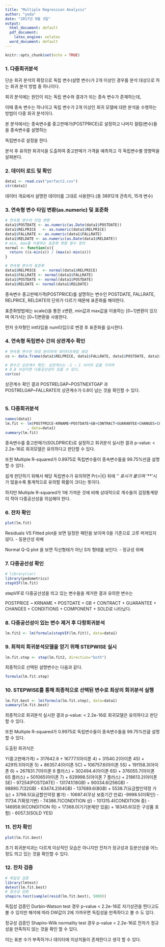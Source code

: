 ```yaml
---
title: "Multiple Regression Analysis"
author: "yoda"
date: "2017년 9월 3일"
output:
  html_document: default
  pdf_document:
    latex_engine: xelatex
  word_document: default
---
```

```r
knitr::opts_chunk$set(echo = TRUE)
```

### 1. 다중회귀분석
단순 회귀 분석의 확장으로 독립 변수(설명 변수)가 2개 이상인 경우를 분석 대상으로 하는 회귀 분석 방법 중 하나이다.

회귀 분석에는 원인이 되는 독립 변수와 결과가 되는 종속 변수가 존재하는데, 

이때 종속 변수는 하나이고 독립 변수가 2개 이상인 회귀 모델에 대한 분석을 수행하는 방법이 다중 회귀 분석이다.

본 분석에서는 종속변수를 중고판매가(POSTPRICE)로 설정하고 나머지 컬럼(변수)들을 종속변수를 설명하는

독립변수로 설정을 한다.

분석 후 유의한 회귀식을 도출하여 중고판매가 가격을 예측하고 각 독립변수별 영향력을 살펴본다.

### 2. 데이터 로드 및 확인

```r
data1 <- read.csv("perfact2.csv")
str(data1)
```

데이터 개요에서 설명한 데이터를 그대로 사용한다.(총 38912개 관측치, 15개 변수) 


### 3. 연속형 변수 타입 변환(as.numeric) 및 표준화
```r
# 연속형 변수의 타입 변환
data1$POSTDATE <- as.numeric(as.Date(data1$POSTDATE))
data1$RELPRICE   <- as.numeric(data1$RELPRICE)
data1$FALLRATE <- as.numeric(data1$FALLRATE)
data1$RELDATE <- as.numeric(as.Date(data1$RELDATE))
# min, max를 이용하는 표준화 변환 함수 정의
normal <- function(x){
  return ((x-min(x)) / (max(x)-min(x)))
}

# 연속형 변수의 표준화
data1$RELPRICE   <- normal(data1$RELPRICE)
data1$FALLRATE <- normal(data1$FALLRATE)
data1$POSTDATE <- normal(data1$POSTDATE)
data1$RELDATE <- normal(data1$RELDATE)
```

종속변수 중고판매가격(POSTPRICE)를 설명하는 변수인 POSTDATE, FALLRATE, RELPRICE, RELDATE의 단위가 다르기 때문에 표준화를 해야한다.

표준화방법에는 scale()을 통한 z변환, min값과 max값을 이용하는 [0~1]변환이 있으며 여기서는 [0~1]변환을 사용한다.

먼저 숫자형인 int타입을 num타입으로 변경 후 표준화를 실시한다.


### 4. 연속형 독립변수 간의 상관계수 확인
```r
# 연속형 변수만 따로 분리하여 데이터프레임 생성
co <- data.frame(data1$RELPRICE, data1$FALLRATE, data1$POSTDATE, data1$RELDATE)

# 변수간 상관계수 확인. 상관계수는 -1 ~ 1 사이의 값을 가지며
# 0.8 이상이면 다중공선성이 있을 수 있다.
cor(co)

```

상관계수 확인 결과 POSTRELGAP~POSTNEXTGAP 과 POSTRELGAP~FALLRATE의 상관계수가 0.8이 넘는 것을 확인할 수 있다.



```r

```



### 5. 다중회귀분석

```r
names(data1)
lm.fit <- lm(POSTPRICE~KRNAME+POSTDATE+GB+CONTRACT+GUARANTEE+CHANGES+CONDITIONS+COMPONENT+SOLD+RELDATE+RELPRICE+FALLRATE
          , data=data1)
summary(lm.fit)
```

종속변수를 중고판매가(SOLDPRICE)로 설정하고 회귀분석 실시한 결과 p-value: < 2.2e-16로 회귀모델은 유의하다고 판단할 수 있다. 

또한 Multiple R-squared가 0.9975로 독립변수들이 종속변수들을 99.75%만큼 설명할 수 있다.

쉽게 판단하기 위해서 해당 독립변수가 유의하면 Pr(>|t|) 뒤에 '*' 표시가 붙으며 '***'시가 많을수록 통계적으로 유의할 확률이 크다는 뜻이다.

하지만 Multiple R-squared가 1에 가까운 것에 비해 상대적으로 계수들의 검정통계량이 작아 다중공선성을 의심해야 한다.


### 6. 잔차 확인 
```r
plot(lm.fit)
```

Residuals VS Fitted plot을 보면 일정한 패턴을 보이며 0을 기준으로 고루 퍼져있지 않다. - 등분산성 위배 

Normal Q-Q plot 을 보면 직선형태가 아닌 S자 형태를 보인다. - 정규성 위배



### 7. 다중공선성 확인
```r
# library(car)
library(pedometrics)
stepVIF(lm.fit)
```

stepVIF로 다중공선성을 띄고 있는 변수들을 제거한 결과 유의한 변수는 

POSTPRICE ~ KRNAME + POSTDATE + GB + CONTRACT + GUARANTEE + CHANGES + CONDITIONS + COMPONENT + SOLD로 나타났다.


### 8. 다중공선성이 있는 변수 제거 후 다항회귀분석
```r
lm.fit2 <- lm(formula(stepVIF(lm.fit)), data=data1)

```



### 9. 최적의 회귀분석모델을 얻기 위해 STEPWISE 실시
```r
lm.fit.step <- step(lm.fit2, direction="both")
```

최종적으로 선택된 설명변수는 다음과 같다.

```r
formula(lm.fit.step)
```


### 10. STEPWISE를 통해 최종적으로 선택된 변수로 최상의 회귀분석 실행
```r
lm.fit.best <- lm(formula(lm.fit.step), data=data1)
summary(lm.fit.best)
```

최종적으로 회귀분석 실시한 결과 p-value: < 2.2e-16로 회귀모델은 유의하다고 판단할 수 있다. 

또한 Multiple R-squared가 0.9975로 독립변수들이 종속변수들을 99.75%만큼 설명할 수 있다.

도출된 회귀식은 

Y(중고판매가격) = 317642.8 + 16777.1(아이폰 4) + 31540.2(아이폰 4S) + 42915.1(아이폰 5) + 86357.4(아이폰 5C) + 106757.6(아이폰 5S) + 191158.3(아이폰 6) + 267831.7(아이폰 6 플러스) + 302494.4(아이폰 6S) + 376055.7(아이폰 6S 플러스) + 501065(아이폰 7) + 629998.5(아이폰 7 플러스) + 218613.2(아이폰 SE) - 97254(POSTDATE) - 131741(16GB) + 90034.6(256GB) - 98890.7(32GB) - 63474.2(64GB) - 137689.6(8GB) + 5538.7(요금할인약정 가능) + 3798.5(요금할인약정 불가) - 10697.4(무상 보증기간 만료) -9998.5(미확인)  - 11734.7(확정기변) - 74386.7(CONDITION 상) - 101315.4(CONDITION 중) - 146958.9(CONDITION 하) + 17368.0(기기본체만 있음) + 18345.6(모든 구성품 포함) - 6057.3(SOLD YES)
                  
                          

### 11. 잔차 확인
```r
plot(lm.fit.best)
```

초기 회귀분석과는 다르게 이상적인 모습은 아니지만 잔차가 정규성과 등분산성을 어느정도 
띄고 있는 것을 확인할 수 있다.


### 12. 잔차 검증
```r
# 독립성 검증
library(lmtest)
dwtest(lm.fit.best)
# 정규성 검증
shapiro.test(sample(resid(lm.fit.best), 5000))
```

독립성 검증인 Durbin-Watson test 경우 p-value < 2.2e-16로 자기상관을 띈다고도 볼 수 있지만 해석에 따라 DW값이 2에 가까우면 독립성을 만족하다고 볼 수 도 있다.

정규성 검증인 Shapiro-Wilk normality test 경우 p-value < 2.2e-16로 잔차가 정규성을 만족하지
않는 것을 확인 할 수 있다. 

이는 표본 수가 부족하거나 데이터에 이상치들이 존재한다고 생각 할 수 있다.



